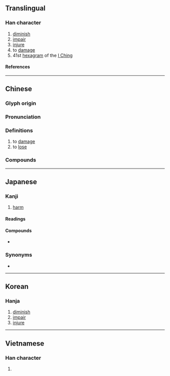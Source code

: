 {{also|损}}
{{character info/new}}
<!-- may be replaced by zh-forms -->
==Translingual==

===Han character===
{{Han char|rn=64|rad=手|as=10|sn=13|four=56086|canj=QRBC|ids=⿰扌員}}

# [[diminish]]
# [[impair]]
# [[injure]]
# to [[damage]]
# 41st [[hexagram]] of the [[I Ching]]

====References====
{{Han ref|kx=0446.060|dkj=12459|dj=0796.270|hdz=31931.100|uh=640D}}

----

==Chinese==
{{zh-forms|s=损}}

===Glyph origin===
{{Han etym}}

===Pronunciation===
{{zh-pron
|m=sǔn
|c=syun2
|h=pfs=sún;gu=sun3
|md=
|mn=sún/qz,tw,xm:sńg/zz:súiⁿ
|mn_note=sún - literary; sńg/súiⁿ - vernacular
|mn-t=sung2
|w=
|mc=y
|oc=y
|cat=
}}

===Definitions===
{{zh-hanzi}}

# to [[damage]]
# to [[lose]]
#: {{zh-x|損失|to lose}}

===Compounds===
{{zh-der|七損八傷|佞徒損友|傷損|分毫無損|受損|增損|役損|悶損|抑損|折損|損上益下|損事|損人|損人利己|損人安己|損人益己|損人肥己|損傷|損兵折將|損到家|損友|損壞|損壽|損失|損害|損害賠償|損將折兵|損己利物|損年|損德|損折|損挹|損書|損本逐末|損毀|損益|損者三友|損者三樂|損耗|損蝕|損軍折將|損陰壞德|損陰騭|敗損|斟酌損益|有增無損|有形損耗|有損無益|欲益反損|毀損|毀損罪|毫髮無損|求益反損|汙損|海損|減損|火災損失|無損|瘦損|益上損下|破損|磨損|純損|繁華損枝|罨損|耗損|虧損|蝕損|裁損|貶損|費日損功|跌打損傷|香消玉損}}

----

==Japanese==

===Kanji===
{{ja-kanji|grade=5|rs=手10}}

# [[harm]] <!-- "Kanji" is a POS header -->

====Readings====
{{ja-readings
|goon=そん
|kanon=そん
|kun=そこ-なう<そこ-なふ, そこな-う<そこな-ふ, そこ-ねる, へ-る
}}

====Compounds====
* {{ja-r|損%失|そん%しつ|[[loss]]}}

===Synonyms===
* {{ja-r|失う|うしなう}}

----

==Korean==

===Hanja===
{{ko-hanja|손}}

# [[diminish]]
# [[impair]]
# [[injure]]

----

==Vietnamese==

===Han character===
{{vi-readings|reading=[[tốn]], [[tổn]], [[tủn]], [[vin]], [[tỏn]]|rs=手10}}

# {{defn|lang=vi|sort=手10}}